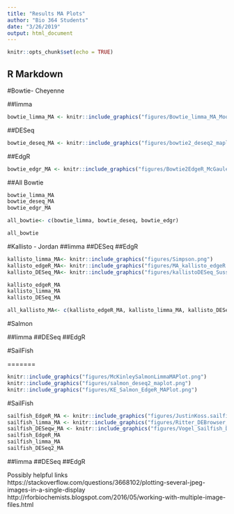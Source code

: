 ```yaml
---
title: "Results MA Plots"
author: "Bio 364 Students"
date: "3/26/2019"
output: html_document
---
```


```r
knitr::opts_chunk$set(echo = TRUE)
```

## R Markdown


#Bowtie- Cheyenne


##limma
```r
bowtie_limma_MA <- knitr::include_graphics("figures/Bowtie_limma_MA_Moore.png") 
```

##DESeq
```r
bowtie_deseq_MA <- knitr::include_graphics("figures/bowtie2_deseq2_maplot.png") 
```

##EdgR
```r
bowtie_edgr_MA <- knitr::include_graphics("figures/Bowtie2EdgeR_McGauley.png") 
```


##All Bowtie
```r
bowtie_limma_MA
bowtie_deseq_MA
bowtie_edgr_MA

all_bowtie<- c(bowtie_limma, bowtie_deseq, bowtie_edgr)

all_bowtie
```

#Kallisto - Jordan
##limma
##DESeq
##EdgR

```r
kallisto_limma_MA<- knitr::include_graphics("figures/Simpson.png") 
kallisto_edgeR_MA<- knitr::include_graphics("figures/MA_kallisto_edgeR.png")
kallisto_DESeq_MA<- knitr::include_graphics("figures/kallistoDESeq_Sussman.png")
```

```r
kallisto_edgeR_MA
kallisto_limma_MA
kallisto_DESeq_MA

all_kallisto_MA<- c(kallisto_edgeR_MA, kallisto_limma_MA, kallisto_DESeq_MA)
```





#Salmon

##limma
##DESeq
##EdgR


#SailFish

=======
```r
knitr::include_graphics("figures/McKinleySalmonLimmaMAPlot.png")
knitr::include_graphics("figures/salmon_deseq2_maplot.png") 
knitr::include_graphics("figures/KE_Salmon_EdgeR_MAPlot.png") 
```

#SailFish


```r
sailfish_EdgeR_MA <- knitr::include_graphics("figures/JustinKoss.sailfish.edgeR.png") 
sailfish_limma_MA <- knitr::include_graphics("figures/Ritter_DEBrowser_image.png") 
sailfish_DESeqw_MA <- knitr::include_graphics("figures/Vogel_Sailfish_DESeq2_MAplot.png") 
sailfish_EdgeR_MA
sailfish_limma_MA
sailfish_DESeq2_MA
```


##limma
##DESeq
##EdgR


Possibly helpful links
https://stackoverflow.com/questions/3668102/plotting-several-jpeg-images-in-a-single-display
http://rforbiochemists.blogspot.com/2016/05/working-with-multiple-image-files.html